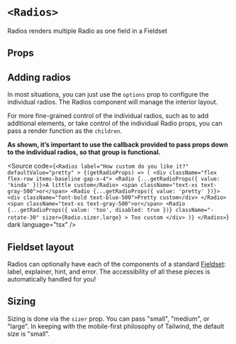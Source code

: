 

<Meta of={Stories} />

# `<Radios>`

Radios renders multiple Radio as one field in a Fieldset

## Props

<ArgTypes of={Stories} sort="requiredFirst" />

## Adding radios

In most situations, you can just use the `options` prop to configure the
individual radios. The Radios component will manage the interior layout.

<Canvas of={Stories.StandardLayout} sourceState="shown" />

For more fine-grained control of the individual radios, such as to add
additional elements, or take control of the individual Radio props, you can pass
a render function as the `children`.

<strong>
  As shown, it’s important to use the callback provided to pass props down to
  the individual radios, so that group is functional.
</strong>

<Canvas of={Stories.CustomLayout} sourceState="none" />

<Source
  code={`
    <Radios
      label="How custom do you like it?"
      defaultValue="pretty"
    >
      {(getRadioProps) => (
        <div className="flex flex-row items-baseline gap-x-4">
          <Radio {...getRadioProps({ value: 'kinda' })}>A little custom</Radio>
          <span className="text-xs text-gray-500">or</span>
          <Radio {...getRadioProps({ value: 'pretty' })}>
            <div className="font-bold text-blue-500">Pretty custom</div>
          </Radio>
          <span className="text-xs text-gray-500">or</span>
          <Radio
            {...getRadioProps({ value: 'too', disabled: true })}
            className="-rotate-30"
            sizer={Radio.sizer.large}
          >
            Too custom
          </div>
      )}
    </Radios>
  `}
  dark
  language="tsx"
/>

## Fieldset layout

Radios can optionally have each of the components of a standard
[Fieldset](/docs/components-fieldset--docs): label, explainer, hint, and error.
The accessibility of all these pieces is automatically handled for you!

<Canvas of={Stories.Fieldset} />

## Sizing

Sizing is done via the `sizer` prop. You can pass "small", "medium", or "large".
In keeping with the mobile-first philosophy of Tailwind, the default size is
"small".

<Canvas of={Stories.AllSizes} />
